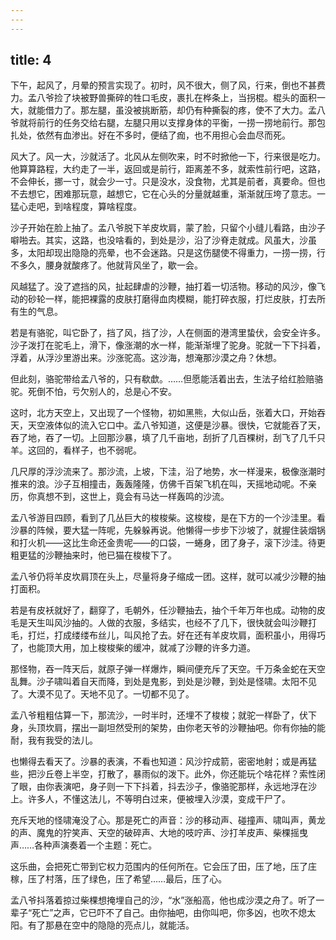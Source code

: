 ```yaml
---
---
---
```

title: 4
---



下午，起风了，月晕的预言实现了。初时，风不很大，侧了风，行来，倒也不甚费力。孟八爷捡了块被野兽撕碎的牲口毛皮，裹扎在桦条上，当拐棍。棍头的面积一大，就能借力了。那左腿，虽没被挑断筋，却仍有种撕裂的疼，使不了大力。孟八爷就将前行的任务交给右腿，左腿只用以支撑身体的平衡，一捞一捞地前行。那包扎处，依然有血渗出。好在不多时，便结了痂，也不用担心会血尽而死。

风大了。风一大，沙就活了。北风从左侧吹来，时不时掀他一下，行来很是吃力。他算算路程，大约走了一半，返回或是前行，距离差不多，就索性前行吧，这路，不会伸长，挪一寸，就会少一寸。只是没水，没食物，尤其是前者，真要命。但也不去想它，困难那玩意，越想它，它在心头的分量就越重，渐渐就压垮了意志。一猛心走吧，到啥程度，算啥程度。

沙子开始在脸上抽了。孟八爷脱下羊皮坎肩，蒙了脸，只留个小缝儿看路，由沙子噼啪去。其实，这路，也没啥看的，到处是沙，沿了沙脊走就成。风虽大，沙虽多，太阳却现出隐隐的亮晕，也不会迷路。只是这伤腿使不得重力，一捞一捞，行不多久，腰身就酸疼了。他就背风坐了，歇一会。

风越猛了。没了遮挡的风，扯起肆虐的沙鞭，抽打着一切活物。移动的风沙，像飞动的砂轮一样，能把裸露的皮肤打磨得血肉模糊，能打碎衣服，打烂皮肤，打去所有生的气息。

若是有骆驼，叫它卧了，挡了风，挡了沙，人在侧面的港湾里蛰伏，会安全许多。沙子泼打在驼毛上，滑下，像涨潮的水一样，能渐渐埋了驼身。驼就一下下抖着，浮着，从浮沙里游出来。沙涨驼高。这沙海，想淹那沙漠之舟？休想。

但此刻，骆驼带给孟八爷的，只有欷歔。……但愿能活着出去，生法子给红脸赔骆驼。死倒不怕，亏欠别人的，总是心不安。

这时，北方天空上，又出现了一个怪物，初如黑熊，大似山岳，张着大口，开始吞天，天空液体似的流入它口中。孟八爷知道，这便是沙暴。很快，它就能吞了天，吞了地，吞了一切。上回那沙暴，填了几千亩地，刮折了几百棵树，刮飞了几千只羊。这回的，看样子，也不弱呢。

几尺厚的浮沙流来了。那沙流，上坡，下洼，沿了地势，水一样漫来，极像涨潮时推来的浪。沙子互相撞击，轰轰隆隆，仿佛千百架飞机在叫，天摇地动呢。不亲历，你真想不到，这世上，竟会有马达一样轰鸣的沙流。

孟八爷游目四顾，看到了几丛巨大的梭梭柴。这梭梭，是在下方的一个沙洼里。看沙暴的阵候，要大猛一阵呢，先躲躲再说。他懒得一步步下沙坡了，就握住装烟锅和打火机——这比生命还金贵呢——的口袋，一蜷身，团了身子，滚下沙洼。待更粗更猛的沙鞭抽来时，他已猫在梭梭下了。

孟八爷仍将羊皮坎肩顶在头上，尽量将身子缩成一团。这样，就可以减少沙鞭的抽打面积。

若是有皮袄就好了，翻穿了，毛朝外，任沙鞭抽去，抽个千年万年也成。动物的皮毛是天生叫风沙抽的。人做的衣服，多结实，也经不了几下，很快就会叫沙鞭打毛，打烂，打成缕缕布丝儿，叫风抢了去。好在还有羊皮坎肩，面积虽小，用得巧了，也能顶大用，加上梭梭柴的缓冲，就减了沙鞭的许多力道。

那怪物，吞一阵天后，就原子弹一样爆炸，瞬间便充斥了天空。千万条金蛇在天空乱舞。沙子啸叫着自天而降，到处是鬼影，到处是沙鞭，到处是怪啸。太阳不见了。大漠不见了。天地不见了。一切都不见了。

孟八爷粗粗估算一下，那流沙，一时半时，还埋不了梭梭；就驼一样卧了，伏下身，头顶坎肩，摆出一副坦然受刑的架势，由你老天爷的沙鞭抽吧。你有你抽的能耐，我有我受的法儿。

也懒得去看天了。沙暴的表演，不看也知道：风沙拧成箭，密密地射；或是再猛些，把沙丘卷上半空，打散了，暴雨似的泼下。此外，你还能玩个啥花样？索性闭了眼，由你表演吧，身子则一下下抖着，抖去沙子，像骆驼那样，永远地浮在沙上。许多人，不懂这法儿，不等明白过来，便被埋入沙漠，变成干尸了。

充斥天地的怪啸淹没了心。那是死亡的声音：沙的移动声、碰撞声、啸叫声，黄龙的声、魔鬼的狞笑声、天空的破碎声、大地的吱咛声、沙打羊皮声、柴棵摇曳声……各种声演奏着一个主题：死亡。

这乐曲，会把死亡带到它权力范围内的任何所在。它会压了田，压了地，压了庄稼，压了村落，压了绿色，压了希望……最后，压了心。

孟八爷抖落着掠过柴棵想掩埋自己的沙，“水”涨船高，他也成沙漠之舟了。听了一辈子“死亡”之声，它已吓不了自己。由你抽吧，由你叫吧，你多凶，也吹不熄太阳。有了那悬在空中的隐隐的亮点儿，就能活。